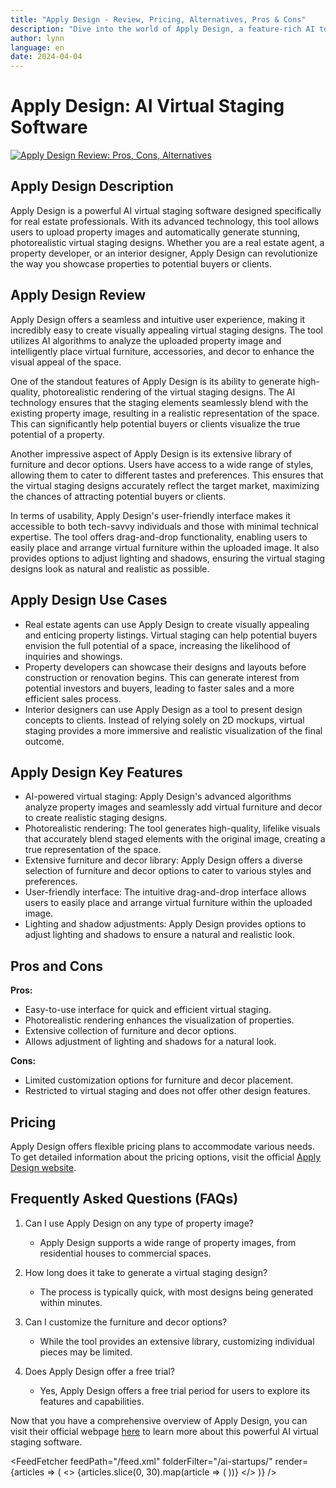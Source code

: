 ```yaml
---
title: "Apply Design - Review, Pricing, Alternatives, Pros & Cons"
description: "Dive into the world of Apply Design, a feature-rich AI tool. Learn about its features, pricing, and how it's making an impact. Don't miss out!"
author: lynn
language: en
date: 2024-04-04
---
```

        
# Apply Design: AI Virtual Staging Software


<BlogHeader />


[![Apply Design Review: Pros, Cons, Alternatives](/ai-startups/apply-design.png)](https://www.applydesign.io/)



## Apply Design Description

Apply Design is a powerful AI virtual staging software designed specifically for real estate professionals. With its advanced technology, this tool allows users to upload property images and automatically generate stunning, photorealistic virtual staging designs. Whether you are a real estate agent, a property developer, or an interior designer, Apply Design can revolutionize the way you showcase properties to potential buyers or clients.

## Apply Design Review

Apply Design offers a seamless and intuitive user experience, making it incredibly easy to create visually appealing virtual staging designs. The tool utilizes AI algorithms to analyze the uploaded property image and intelligently place virtual furniture, accessories, and decor to enhance the visual appeal of the space.

One of the standout features of Apply Design is its ability to generate high-quality, photorealistic rendering of the virtual staging designs. The AI technology ensures that the staging elements seamlessly blend with the existing property image, resulting in a realistic representation of the space. This can significantly help potential buyers or clients visualize the true potential of a property.

Another impressive aspect of Apply Design is its extensive library of furniture and decor options. Users have access to a wide range of styles, allowing them to cater to different tastes and preferences. This ensures that the virtual staging designs accurately reflect the target market, maximizing the chances of attracting potential buyers or clients.

In terms of usability, Apply Design's user-friendly interface makes it accessible to both tech-savvy individuals and those with minimal technical expertise. The tool offers drag-and-drop functionality, enabling users to easily place and arrange virtual furniture within the uploaded image. It also provides options to adjust lighting and shadows, ensuring the virtual staging designs look as natural and realistic as possible.

## Apply Design Use Cases

- Real estate agents can use Apply Design to create visually appealing and enticing property listings. Virtual staging can help potential buyers envision the full potential of a space, increasing the likelihood of inquiries and showings.
- Property developers can showcase their designs and layouts before construction or renovation begins. This can generate interest from potential investors and buyers, leading to faster sales and a more efficient sales process.
- Interior designers can use Apply Design as a tool to present design concepts to clients. Instead of relying solely on 2D mockups, virtual staging provides a more immersive and realistic visualization of the final outcome.

## Apply Design Key Features

- AI-powered virtual staging: Apply Design's advanced algorithms analyze property images and seamlessly add virtual furniture and decor to create realistic staging designs.
- Photorealistic rendering: The tool generates high-quality, lifelike visuals that accurately blend staged elements with the original image, creating a true representation of the space.
- Extensive furniture and decor library: Apply Design offers a diverse selection of furniture and decor options to cater to various styles and preferences.
- User-friendly interface: The intuitive drag-and-drop interface allows users to easily place and arrange virtual furniture within the uploaded image.
- Lighting and shadow adjustments: Apply Design provides options to adjust lighting and shadows to ensure a natural and realistic look.

## Pros and Cons

**Pros:**
- Easy-to-use interface for quick and efficient virtual staging.
- Photorealistic rendering enhances the visualization of properties.
- Extensive collection of furniture and decor options.
- Allows adjustment of lighting and shadows for a natural look.

**Cons:**
- Limited customization options for furniture and decor placement.
- Restricted to virtual staging and does not offer other design features.

## Pricing

Apply Design offers flexible pricing plans to accommodate various needs. To get detailed information about the pricing options, visit the official [Apply Design website](https://www.applydesign.io/).

## Frequently Asked Questions (FAQs)

1. Can I use Apply Design on any type of property image?
   - Apply Design supports a wide range of property images, from residential houses to commercial spaces.

2. How long does it take to generate a virtual staging design?
   - The process is typically quick, with most designs being generated within minutes.

3. Can I customize the furniture and decor options?
   - While the tool provides an extensive library, customizing individual pieces may be limited.

4. Does Apply Design offer a free trial?
   - Yes, Apply Design offers a free trial period for users to explore its features and capabilities.

Now that you have a comprehensive overview of Apply Design, you can visit their official webpage [here](https://www.applydesign.io/) to learn more about this powerful AI virtual staging software.


<AdComponent />


<FeedFetcher feedPath="/feed.xml" folderFilter="/ai-startups/" render={articles => (
    <>
        <Cards>
            {articles.slice(0, 30).map(article => (
                <Card key={article.link} title={article.title} href={article.link} />
            ))}
        </Cards>
    </>
)} />

